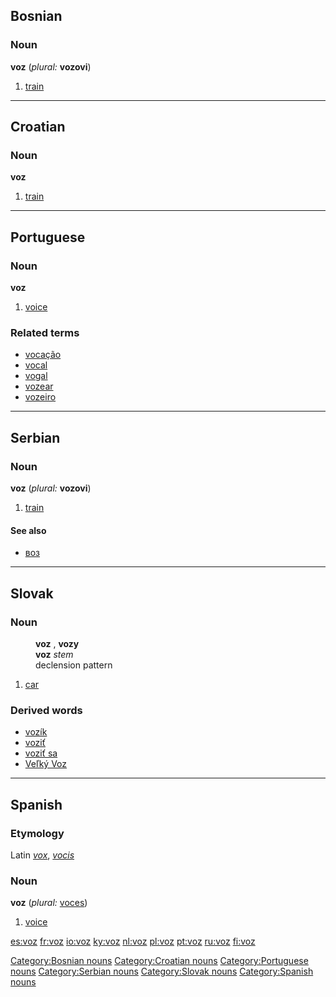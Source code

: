 ==Bosnian==
===Noun===
'''voz''' {{m}} (''plural:'' '''vozovi''')
#[[train]]


----

==Croatian==
===Noun===
'''voz''' {{m}}

#[[train]]


----

==Portuguese==
===Noun===
'''voz''' {{f}}

# [[voice]]

===Related terms===
*[[vocação]]
*[[vocal]]
*[[vogal]]
*[[vozear]]
*[[vozeiro]]


----

==Serbian==
===Noun===
'''voz''' {{m}} (''plural:'' '''vozovi''')
#[[train]]
====See also====
*[[воз]]


----

==Slovak==
===Noun===
:'''voz''' {{m}}, '''vozy''' {{p}}
:'''voz''' ''stem''
:declension pattern {{dub}}
# [[car]]
===Derived words===
*[[vozík]]
*[[voziť]]
*[[voziť sa]]
*[[Veľký Voz]]


----

==Spanish==
===Etymology===
Latin ''[[vox]]'', ''[[vocis]]''

===Noun===
'''voz''' {{f}} (''plural:'' [[voces]])

#[[voice]]

[[Category:Bosnian nouns]]
[[Category:Croatian nouns]]
[[Category:Portuguese nouns]]
[[Category:Serbian nouns]]
[[Category:Slovak nouns]]
[[Category:Spanish nouns]]

[[es:voz]]
[[fr:voz]]
[[io:voz]]
[[ky:voz]]
[[nl:voz]]
[[pl:voz]]
[[pt:voz]]
[[ru:voz]]
[[fi:voz]]